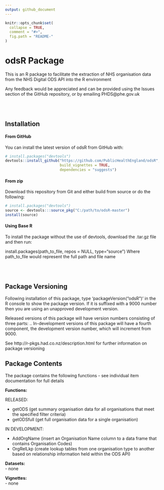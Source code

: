 ```yaml
---
output: github_document
---
```


<!-- README.md is generated from README.Rmd. Please edit that file -->

```r
knitr::opts_chunk$set(
  collapse = TRUE,
  comment = "#>",
  fig.path = "README-"
)
```


# odsR Package

This is an R package to facilitate the extraction of NHS organisation data from the
NHS Digital ODS API into the R environment

Any feedback would be appreciated and can be provided using the Issues section of the GitHub repository, or by emailing PHDS@phe.gov.uk

<br/>
<br/>

## Installation

#### From GitHub

You can install the latest version of odsR from GitHub with:

```r

# install.packages("devtools")
devtools::install_github("https://github.com/PublicHealthEngland/odsR",
                         build_vignettes = TRUE,
                         dependencies = "suggests")

```

#### From zip

Download this repository from Git and either build from source or do the following:

```r

# install.packages("devtools")
source <- devtools:::source_pkg("C:/path/to/odsR-master")
install(source)
```


#### Using Base R
To install the package without the use of devtools, download the .tar.gz file and then run:

install.packages(path_to_file, repos = NULL, type="source")
Where path_to_file would represent the full path and file name


<br/>
<br/>


## Package Versioning
Following installation of this package, type 'packageVersion("odsR")' in the R console to show the package version.  If it is suffixed with a 9000 number then you are using an unapproved development version.

Released versions of this package will have version numbers consisting of three parts: <major>.<minor>.<patch>
In-development versions of this package will have a fourth component, the development version number, which will increment from 9000.

See http://r-pkgs.had.co.nz/description.html for further information on package versioning


## Package Contents
The package contains the following functions - see individual item documentation for full details 

**Functions:**  

RELEASED:  

- getODS      (get summary organisation data for all organisations that meet the specified filter criteria)
- getODSfull  (get full organisation data for a single organisation)

IN DEVELOPMENT:  

- AddOrgName (insert an Organisation Name column to a data frame that contains Organisation Codes)
- OrgRelLkp  (create lookup tables from one organisation type to another based on relationship information held within the ODS API)

**Datasets:**  
- none

**Vignettes:**  
- none


